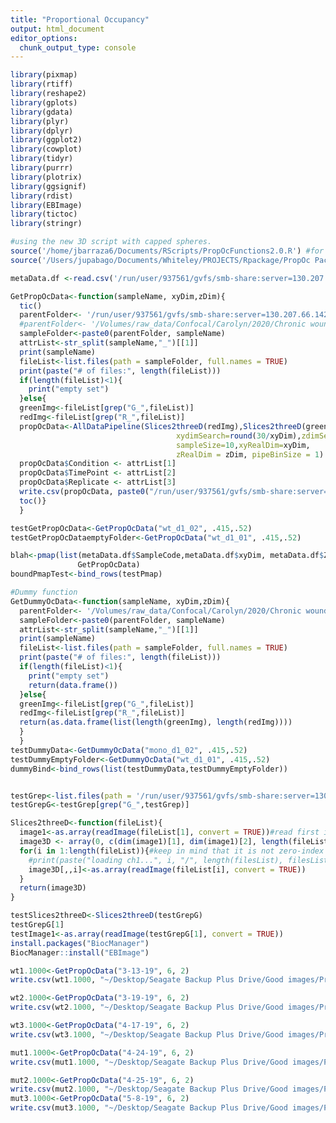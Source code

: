 ```yaml
---
title: "Proportional Occupancy"
output: html_document
editor_options: 
  chunk_output_type: console
---
```


```r
library(pixmap)
library(rtiff)
library(reshape2)
library(gplots)
library(gdata)
library(plyr)
library(dplyr)
library(ggplot2)
library(cowplot)
library(tidyr)
library(purrr)
library(plotrix)
library(ggsignif)
library(rdist)
library(EBImage)
library(tictoc)
library(stringr)
```

```r
#using the new 3D script with capped spheres.
source('/home/jbarraza6/Documents/RScripts/PropOcFunctions2.0.R') #for Thor
source('/Users/jupabago/Documents/Whiteley/PROJECTS/Rpackage/PropOc Package/R/PropOcFunctions2.0.R') #for laptop

metaData.df <-read.csv('/run/user/937561/gvfs/smb-share:server=130.207.66.142,share=raw_data/Confocal/Carolyn/2020/Chronic wounds/images metadata.csv', header = TRUE)

GetPropOcData<-function(sampleName, xyDim,zDim){
  tic()
  parentFolder<- '/run/user/937561/gvfs/smb-share:server=130.207.66.142,share=raw_data/Confocal/Carolyn/2020/Chronic wounds/Binary Images/'
  #parentFolder<- '/Volumes/raw_data/Confocal/Carolyn/2020/Chronic wounds/Binary Images/'
  sampleFolder<-paste0(parentFolder, sampleName)
  attrList<-str_split(sampleName,"_")[[1]]
  print(sampleName)
  fileList<-list.files(path = sampleFolder, full.names = TRUE)
  print(paste("# of files:", length(fileList)))
  if(length(fileList)<1){
    print("empty set")
  }else{
  greenImg<-fileList[grep("G_",fileList)]
  redImg<-fileList[grep("R_",fileList)]
  propOcData<-AllDataPipeline(Slices2threeD(redImg),Slices2threeD(greenImg), 
                                     xydimSearch=round(30/xyDim),zdimSearch =round(30/zDim),
                                     sampleSize=10,xyRealDim=xyDim,
                                     zRealDim = zDim, pipeBinSize = 1)
  propOcData$Condition <- attrList[1]
  propOcData$TimePoint <- attrList[2]
  propOcData$Replicate <- attrList[3]
  write.csv(propOcData, paste0("/run/user/937561/gvfs/smb-share:server=130.207.66.142,share=raw_data/Confocal/Carolyn/2020/Chronic wounds/PropOc Data/",sampleName,".csv"))
  toc()}
  }

testGetPropOcData<-GetPropOcData("wt_d1_02", .415,.52)
testGetPropOcDataemptyFolder<-GetPropOcData("wt_d1_01", .415,.52)

blah<-pmap(list(metaData.df$SampleCode,metaData.df$xyDim, metaData.df$Zdim),
               GetPropOcData)
boundPmapTest<-bind_rows(testPmap)

#Dummy function
GetDummyOcData<-function(sampleName, xyDim,zDim){
  parentFolder<- '/Volumes/raw_data/Confocal/Carolyn/2020/Chronic wounds/Binary Images/'
  sampleFolder<-paste0(parentFolder, sampleName)
  attrList<-str_split(sampleName,"_")[[1]]
  print(sampleName)
  fileList<-list.files(path = sampleFolder, full.names = TRUE)
  print(paste("# of files:", length(fileList)))
  if(length(fileList)<1){
    print("empty set")
    return(data.frame())
  }else{
  greenImg<-fileList[grep("G_",fileList)]
  redImg<-fileList[grep("R_",fileList)]
  return(as.data.frame(list(length(greenImg), length(redImg))))
  }
  }
testDummyData<-GetDummyOcData("mono_d1_02", .415,.52)
testDummyEmptyFolder<-GetDummyOcData("wt_d1_01", .415,.52)
dummyBind<-bind_rows(list(testDummyData,testDummyEmptyFolder))


testGrep<-list.files(path = '/run/user/937561/gvfs/smb-share:server=130.207.66.142,share=raw_data/Confocal/Carolyn/2020/Chronic wounds/Binary Images/mono_d1_02', full.names = TRUE)
testGrepG<-testGrep[grep("G_",testGrep)]

Slices2threeD<-function(fileList){
  image1<-as.array(readImage(fileList[1], convert = TRUE))#read first image to get its dimensions
  image3D <- array(0, c(dim(image1)[1], dim(image1)[2], length(fileList)))#preallocate array for image given using image dimensions
  for(i in 1:length(fileList)){#keep in mind that it is not zero-index
    #print(paste("loading ch1...", i, "/", length(filesList), filesList[i]))
    image3D[,,i]<-as.array(readImage(fileList[i], convert = TRUE))
  }
  return(image3D)
}

testSlices2threeD<-Slices2threeD(testGrepG)
testGrepG[1]
testImage1<-as.array(readImage(testGrepG[1], convert = TRUE))
install.packages("BiocManager")
BiocManager::install("EBImage")
```

```r
wt1.1000<-GetPropOcData("3-13-19", 6, 2)
write.csv(wt1.1000, "~/Desktop/Seagate Backup Plus Drive/Good images/PropOcDataAll/wt1-1000-3.csv")

wt2.1000<-GetPropOcData("3-19-19", 6, 2)
write.csv(wt2.1000, "~/Desktop/Seagate Backup Plus Drive/Good images/PropOcDataAll/wt2-1000-3.csv")

wt3.1000<-GetPropOcData("4-17-19", 6, 2)
write.csv(wt3.1000, "~/Desktop/Seagate Backup Plus Drive/Good images/PropOcDataAll/wt3-1000-3.csv")

mut1.1000<-GetPropOcData("4-24-19", 6, 2)
write.csv(mut1.1000, "~/Desktop/Seagate Backup Plus Drive/Good images/PropOcDataAll/mut1-1000-3.csv")

mut2.1000<-GetPropOcData("4-25-19", 6, 2)
write.csv(mut2.1000, "~/Desktop/Seagate Backup Plus Drive/Good images/PropOcDataAll/mut2-1000-3.csv")
mut3.1000<-GetPropOcData("5-8-19", 6, 2)
write.csv(mut3.1000, "~/Desktop/Seagate Backup Plus Drive/Good images/PropOcDataAll/mut3-1000-3.csv")

```

